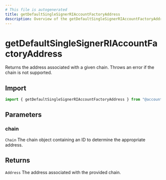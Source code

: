 ```yaml
---
# This file is autogenerated
title: getDefaultSingleSignerRIAccountFactoryAddress
description: Overview of the getDefaultSingleSignerRIAccountFactoryAddress method
---
```


# getDefaultSingleSignerRIAccountFactoryAddress

Returns the address associated with a given chain. Throws an error if the chain is not supported.

## Import

```ts
import { getDefaultSingleSignerRIAccountFactoryAddress } from "@account-kit/smart-contracts";
```

## Parameters

### chain

`Chain`
The chain object containing an ID to determine the appropriate address.

## Returns

`Address`
The address associated with the provided chain.
